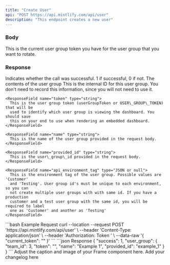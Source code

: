 ```yaml
---
title: "Create User"
api: "POST https://api.mintlify.com/api/user"
description: "This endpoint creates a new user"
---
```


### Body

<ParamField body="current_token" type="string">
  This is the current user group token you have for the user group that you want
  to rotate.
</ParamField>

### Response

<ResponseField name="success" type="number">
  Indicates whether the call was successful. 1 if successful, 0 if not.
</ResponseField>

<ResponseField name="user_group" type="object">
  The contents of the user group

  <Expandable title="Toggle object">
    <ResponseField name="team_id" type="number">
      This is the internal ID for this user group. You don't need to record this
      information, since you will not need to use it.
    </ResponseField>

    <ResponseField name="token" type="string">
      This is the user group token (userGroupToken or USER\_GROUP\_TOKEN) that will be
      used to identify which user group is viewing the dashboard. You should save
      this on your end to use when rendering an embedded dashboard.
    </ResponseField>

    <ResponseField name="name" type="string">
      This is the name of the user group provided in the request body.
    </ResponseField>

    <ResponseField name="provided_id" type="string">
      This is the user\_group\_id provided in the request body.
    </ResponseField>

    <ResponseField name="api_environment_tag" type="JSON or null">
      This is the environment tag of the user group. Possible values are 'Customer'
      and 'Testing'. User group id's must be unique to each environment, so you can
      not create multiple user groups with with same id. If you have a production
      customer and a test user group with the same id, you will be required to label
      one as 'Customer' and another as 'Testing'
    </ResponseField>
  </Expandable>
</ResponseField>

<RequestExample>
  ```bash Example Request
  curl --location --request POST 'https://api.mintlify.com/api/user' \
  --header 'Content-Type: application/json' \
  --header 'Authorization: Token <token>' \
  --data-raw '{
      "current_token": ""
  }'
  ```
</RequestExample>

<ResponseExample>
  ```json Response
  {
    "success": 1,
    "user_group": {
      "team_id": 3,
      "token": "<user_group_token_to_auth_dashboard>",
      "name": "Example 1",
      "provided_id": "example_1"
    }
  }
  ```
</ResponseExample>





<Accordion title="New Accordion" defaultOpen="false">

</Accordion>



<Frame as="div">
  Adjust the caption and image of your Frame component here.
</Frame>



<Update label="11/25/2024" description="version 1.0">
  Add your changelog here
</Update>



<Tabs>
  <Tab title="Tab 1">

  </Tab>

  <Tab title="Tab 2">

  </Tab>
</Tabs>